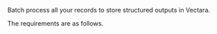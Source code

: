 Batch process all your records to store structured outputs in Vectara.

The requirements are as follows.


<SharedVectara />
<SharedVectaraCLIAPI />